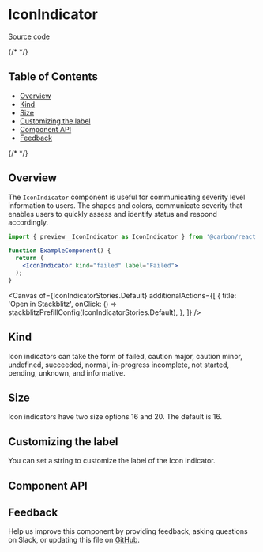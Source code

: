 
<Meta isTemplate />

# IconIndicator

[Source code](https://github.com/carbon-design-system/carbon/tree/main/packages/react/src/components/IconIndicator)
&nbsp;

{/* <!-- START doctoc generated TOC please keep comment here to allow auto update --> <!-- DON'T EDIT THIS SECTION, INSTEAD RE-RUN doctoc TO UPDATE --> */}

## Table of Contents

- [Overview](#overview)
- [Kind](#kind)
- [Size](#size)
- [Customizing the label](#customizing-the-label)
- [Component API](#component-api)
- [Feedback](#feedback)

{/* <!-- END doctoc generated TOC please keep comment here to allow auto update --> */}

## Overview

The `IconIndicator` component is useful for communicating severity level
information to users. The shapes and colors, communicate severity that enables
users to quickly assess and identify status and respond accordingly.

```jsx
import { preview__IconIndicator as IconIndicator } from '@carbon/react';

function ExampleComponent() {
  return (
    <IconIndicator kind="failed" label="Failed">
  );
}
```

<Canvas
  of={IconIndicatorStories.Default}
  additionalActions={[
    {
      title: 'Open in Stackblitz',
      onClick: () => stackblitzPrefillConfig(IconIndicatorStories.Default),
    },
  ]}
/>

## Kind

Icon indicators can take the form of failed, caution major, caution minor,
undefined, succeeded, normal, in-progress incomplete, not started, pending,
unknown, and informative.

## Size

Icon indicators have two size options 16 and 20. The default is 16.

## Customizing the label

You can set a string to customize the label of the Icon indicator.

## Component API

<ArgTypes />

## Feedback

Help us improve this component by providing feedback, asking questions on Slack,
or updating this file on
[GitHub](https://github.com/carbon-design-system/carbon/edit/main/packages/react/src/components/IconIndicator/IconIndicator.mdx).
